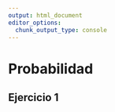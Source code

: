```yaml
---
output: html_document
editor_options: 
  chunk_output_type: console
---
```


# Probabilidad

## Ejercicio 1